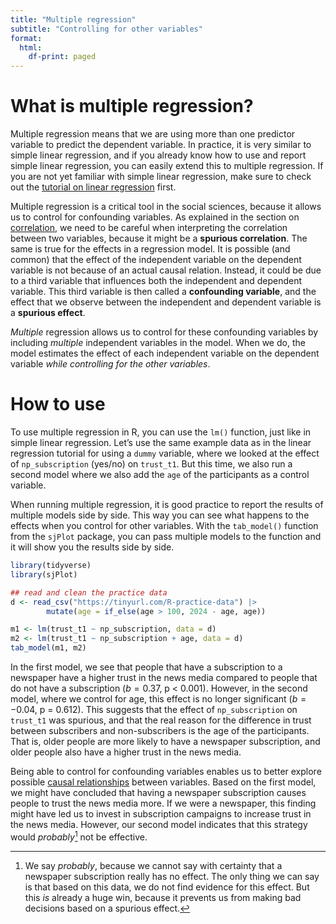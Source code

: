 ```yaml
---
title: "Multiple regression"
subtitle: "Controlling for other variables"
format:
  html:
    df-print: paged
---
```



# What is multiple regression?

Multiple regression means that we are using more than one predictor variable to predict the dependent variable.
In practice, it is very similar to simple linear regression, and if you already know how to use and report simple linear regression, you can easily extend this to multiple regression. 
If you are not yet familiar with simple linear regression, make sure to check out the [tutorial on linear regression](../tests/linear-regression.qmd) first.

Multiple regression is a critical tool in the social sciences, because it allows us to control for confounding variables.
As explained in the section on [correlation](../tests/correlation.qmd), we need to be careful when interpreting the correlation between two variables, because it might be a **spurious correlation**.
The same is true for the effects in a regression model.
It is possible (and common) that the effect of the independent variable on the dependent variable is not because of an actual causal relation. 
Instead, it could be due to a third variable that influences both the independent and dependent variable.
This third variable is then called a **confounding variable**, and the effect that we observe between the independent and dependent variable is a **spurious effect**.

*Multiple* regression allows us to control for these confounding variables by including *multiple* independent variables in the model.
When we do, the model estimates the effect of each independent variable on the dependent variable *while controlling for the other variables*.

# How to use

To use multiple regression in R, you can use the `lm()` function, just like in simple linear regression.
Let's use the same example data as in the linear regression tutorial for using a `dummy` variable, where we looked at the effect of `np_subscription` (yes/no) on `trust_t1`. 
But this time, we also run a second model where we also add the `age` of the participants as a control variable.
<!-- Demographic variables like `age`, `gender` and `education` are often used as control variables, because they are known to influence many other variables, making them likely to lead to spurious effects. -->

When running multiple regression, it is good practice to report the results of multiple models side by side. 
This way you can see what happens to the effects when you control for other variables.
With the `tab_model()` function from the `sjPlot` package, you can pass multiple models to the function and it will show you the results side by side.

```r
library(tidyverse)
library(sjPlot)

## read and clean the practice data
d <- read_csv("https://tinyurl.com/R-practice-data") |>
        mutate(age = if_else(age > 100, 2024 - age, age))

m1 <- lm(trust_t1 ~ np_subscription, data = d)
m2 <- lm(trust_t1 ~ np_subscription + age, data = d)
tab_model(m1, m2)
```

In the first model, we see that people that have a subscription to a newspaper have a higher trust in the news media compared to people that do not have a subscription ($b = 0.37$, p < 0.001).
However, in the second model, where we control for age, this effect is no longer significant ($b = -0.04$, p = 0.612).
This suggests that the effect of `np_subscription` on `trust_t1` was spurious, and that the real reason for the difference in trust between subscribers and non-subscribers is the age of the participants.
That is, older people are more likely to have a newspaper subscription, and older people also have a higher trust in the news media.

Being able to control for confounding variables enables us to better explore possible [causal relationships](../concepts/causality.qmd) between variables.
Based on the first model, we might have concluded that having a newspaper subscription causes people to trust the news media more.
If we were a newspaper, this finding might have led us to invest in subscription campaigns to increase trust in the news media.
However, our second model indicates that this strategy would *probably*[^1] not be effective.

[^1]: We say *probably*, because we cannot say with certainty that a newspaper subscription really has no effect.
The only thing we can say is that based on this data, we do not find evidence for this effect.
But this *is* already a huge win, because it prevents us from making bad decisions based on a spurious effect.

